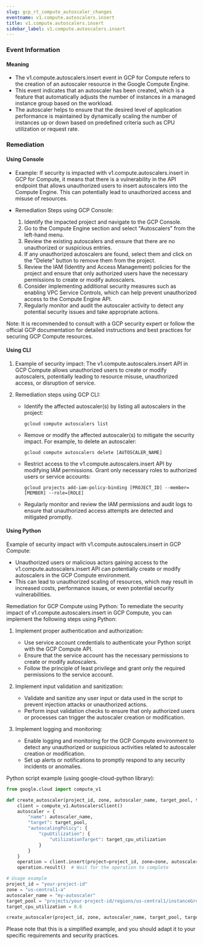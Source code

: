 ```yaml
--- 
slug: gcp_rt_compute_autoscaler_changes
eventname: v1.compute.autoscalers.insert
title: v1.compute.autoscalers.insert
sidebar_label: v1.compute.autoscalers.insert
---
```

                       
### Event Information

#### Meaning

- The v1.compute.autoscalers.insert event in GCP for Compute refers to the creation of an autoscaler resource in the Google Compute Engine. 
- This event indicates that an autoscaler has been created, which is a feature that automatically adjusts the number of instances in a managed instance group based on the workload. 
- The autoscaler helps to ensure that the desired level of application performance is maintained by dynamically scaling the number of instances up or down based on predefined criteria such as CPU utilization or request rate.

### Remediation

#### Using Console

- Example: If security is impacted with v1.compute.autoscalers.insert in GCP for Compute, it means that there is a vulnerability in the API endpoint that allows unauthorized users to insert autoscalers into the Compute Engine. This can potentially lead to unauthorized access and misuse of resources.

- Remediation Steps using GCP Console:
  1. Identify the impacted project and navigate to the GCP Console.
  2. Go to the Compute Engine section and select "Autoscalers" from the left-hand menu.
  3. Review the existing autoscalers and ensure that there are no unauthorized or suspicious entries.
  4. If any unauthorized autoscalers are found, select them and click on the "Delete" button to remove them from the project.
  5. Review the IAM (Identity and Access Management) policies for the project and ensure that only authorized users have the necessary permissions to create or modify autoscalers.
  6. Consider implementing additional security measures such as enabling VPC Service Controls, which can help prevent unauthorized access to the Compute Engine API.
  7. Regularly monitor and audit the autoscaler activity to detect any potential security issues and take appropriate actions.

Note: It is recommended to consult with a GCP security expert or follow the official GCP documentation for detailed instructions and best practices for securing GCP Compute resources.

#### Using CLI

1. Example of security impact: The v1.compute.autoscalers.insert API in GCP Compute allows unauthorized users to create or modify autoscalers, potentially leading to resource misuse, unauthorized access, or disruption of service.

2. Remediation steps using GCP CLI:
   - Identify the affected autoscaler(s) by listing all autoscalers in the project:
     ```
     gcloud compute autoscalers list
     ```

   - Remove or modify the affected autoscaler(s) to mitigate the security impact. For example, to delete an autoscaler:
     ```
     gcloud compute autoscalers delete [AUTOSCALER_NAME]
     ```

   - Restrict access to the v1.compute.autoscalers.insert API by modifying IAM permissions. Grant only necessary roles to authorized users or service accounts:
     ```
     gcloud projects add-iam-policy-binding [PROJECT_ID] --member=[MEMBER] --role=[ROLE]
     ```

   - Regularly monitor and review the IAM permissions and audit logs to ensure that unauthorized access attempts are detected and mitigated promptly.

#### Using Python

Example of security impact with v1.compute.autoscalers.insert in GCP Compute:
- Unauthorized users or malicious actors gaining access to the v1.compute.autoscalers.insert API can potentially create or modify autoscalers in the GCP Compute environment.
- This can lead to unauthorized scaling of resources, which may result in increased costs, performance issues, or even potential security vulnerabilities.

Remediation for GCP Compute using Python:
To remediate the security impact of v1.compute.autoscalers.insert in GCP Compute, you can implement the following steps using Python:

1. Implement proper authentication and authorization:
   - Use service account credentials to authenticate your Python script with the GCP Compute API.
   - Ensure that the service account has the necessary permissions to create or modify autoscalers.
   - Follow the principle of least privilege and grant only the required permissions to the service account.

2. Implement input validation and sanitization:
   - Validate and sanitize any user input or data used in the script to prevent injection attacks or unauthorized actions.
   - Perform input validation checks to ensure that only authorized users or processes can trigger the autoscaler creation or modification.

3. Implement logging and monitoring:
   - Enable logging and monitoring for the GCP Compute environment to detect any unauthorized or suspicious activities related to autoscaler creation or modification.
   - Set up alerts or notifications to promptly respond to any security incidents or anomalies.

Python script example (using google-cloud-python library):
```python
from google.cloud import compute_v1

def create_autoscaler(project_id, zone, autoscaler_name, target_pool, target_cpu_utilization):
    client = compute_v1.AutoscalersClient()
    autoscaler = {
        "name": autoscaler_name,
        "target": target_pool,
        "autoscalingPolicy": {
            "cpuUtilization": {
                "utilizationTarget": target_cpu_utilization
            }
        }
    }
    operation = client.insert(project=project_id, zone=zone, autoscaler_resource=autoscaler)
    operation.result()  # Wait for the operation to complete

# Usage example
project_id = "your-project-id"
zone = "us-central1-a"
autoscaler_name = "my-autoscaler"
target_pool = "projects/your-project-id/regions/us-central1/instanceGroups/my-instance-group"
target_cpu_utilization = 0.6

create_autoscaler(project_id, zone, autoscaler_name, target_pool, target_cpu_utilization)
```
Please note that this is a simplified example, and you should adapt it to your specific requirements and security practices.


 